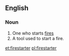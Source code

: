 ==English==

===Noun===
{{en-noun}}

#One who starts [[fire]]s
#A tool used to start a fire.

[[et:firestarter]]
[[pl:firestarter]]